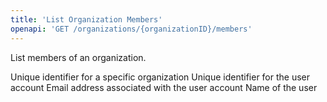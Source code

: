```yaml
---
title: 'List Organization Members'
openapi: 'GET /organizations/{organizationID}/members'
---
```


List members of an organization.

<ParamField path="organizationID" type="string" required>
  Unique identifier for a specific organization
</ParamField>

<ResponseField name="members" type="array">
  <Expandable title="User With ID Object">
    <ResponseField name="id" type="string">
      Unique identifier for the user account
    </ResponseField>
    <ResponseField name="email" type="string" format="email">
      Email address associated with the user account
    </ResponseField>
    <ResponseField name="name" type="string">
      Name of the user
    </ResponseField>
  </Expandable>
</ResponseField>
